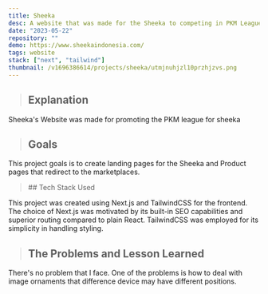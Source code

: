 ```yaml
---
title: Sheeka
desc: A website that was made for the Sheeka to competing in PKM League
date: "2023-05-22"
repository: ""
demo: https://www.sheekaindonesia.com/
tags: website
stack: ["next", "tailwind"]
thumbnail: /v1696386614/projects/sheeka/utmjnuhjzl10przhjzvs.png
---
```


> ## Explanation

Sheeka's Website was made for promoting the PKM league for sheeka

> ## Goals

This project goals is to create landing pages for the Sheeka and Product pages that redirect to the marketplaces.

<blockquote className="with-icons">
  ## Tech Stack Used
  <div className="not-prose mt-2">
    <TechStackIcon Tech={["next", "tailwind"]} showTooltip={true}color="text-white hover:text-blue-500" IconSize="text-4xl" />
  </div>
</blockquote>

This project was created using Next.js and TailwindCSS for the frontend. The choice of Next.js was motivated by its built-in SEO capabilities and superior routing compared to plain React. TailwindCSS was employed for its simplicity in handling styling.

> ## The Problems and Lesson Learned

There's no problem that I face. One of the problems is how to deal with image ornaments that difference device may have different positions.
